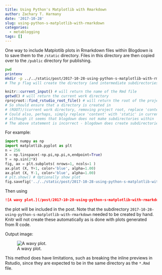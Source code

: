 ```yaml
---
title: Using Python's Matplotlib with Rmarkdown
author: Zachary T. Harmany
date: '2017-10-28'
slug: using-python-s-matplotlib-with-rmarkdown
categories:
  - metablogging
tags: []
---
```


One way to include Matplotlib plots in Rmarkdown files within Blogdown is to save them to the `/static` directory. Files in this directory are then copied over to the `/public` directory for publishing. 

```bash
pwd
printenv
mkdir -p ../../static/post/2017-10-28-using-python-s-matplotlib-with-rmarkdown_files
# The p flag will create the directory (and intermediate subdirectories) if it doesn't exist, otherwise will do nothing
```

```r
knitr::current_input() # will return the name of the Rmd file
getwd() # will return the current work directory
rprojroot::find_rstudio_root_file() # will return the root of the project
# So should ensure that a directory is created in 
# (ROOT)/(current work directory, removing project root, replace 'content' with 'static')/filename/
# Could also, perhaps, simply replace 'content' with 'static' in current work directory?
# although it seems that blogdown does not make subdirectories within 'static' to put images from rcode, so perhaps need to simplify to projectroot/static/filename ?
# The above statement is incorrect - blogdown does create subdirectories within static. The version that was not in a subdirectory was an old version!
```

For example:

```python
import numpy as np
import matplotlib.pyplot as plt
n = 256
X = np.linspace(-np.pi,np.pi,n,endpoint=True)
Y = np.sin(2*X)
fig, ax = plt.subplots( nrows=1, ncols=1 )
ax.plot (X, Y+1, color='blue', alpha=1.00)
ax.plot (X, Y-1, color='blue', alpha=1.00)
# plt.show() # Optionally show plot
fig.savefig('../../static/post/2017-10-28-using-python-s-matplotlib-with-rmarkdown_files/foo.png', bbox_inches='tight')
```

Then using 

```markdown
![A wavy plot.](/post/2017-10-28-using-python-s-matplotlib-with-rmarkdown_files/foo.png)
```

the plot will be included in the post. Note that the subdirectory `2017-10-28-using-python-s-matplotlib-with-rmarkdown` needed to be created by hand. Knitr will not create these automatically as is done with plots generated from R code.

Output image: 

![A wavy plot.](/post/2017-10-28-using-python-s-matplotlib-with-rmarkdown/foo.png)

This method does have limitations, such as breaking the inline previews in Rstudio, since they are expected to be in the same directory as the `*.Rmd` file.
